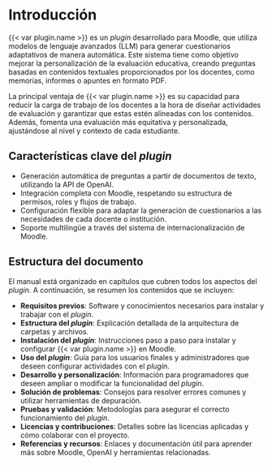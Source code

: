 # Introducción

{{< var plugin.name >}} es un _plugin_ desarrollado para Moodle, que
utiliza modelos de lenguaje avanzados (LLM) para generar
cuestionarios adaptativos de manera automática. Este sistema tiene como
objetivo mejorar la personalización de la evaluación educativa, creando
preguntas basadas en contenidos textuales proporcionados por los
docentes, como memorias, informes o apuntes en formato PDF.

La principal ventaja de {{< var plugin.name >}} es su capacidad para
reducir la carga de trabajo de los docentes a la hora de diseñar
actividades de evaluación y garantizar que estas estén alineadas con los
contenidos. Además, fomenta una evaluación más equitativa y
personalizada, ajustándose al nivel y contexto de cada estudiante.

## Características clave del _plugin_

- Generación automática de preguntas a partir de documentos de texto,
  utilizando la API de OpenAI.
- Integración completa con Moodle, respetando su estructura de permisos,
  roles y flujos de trabajo.
- Configuración flexible para adaptar la generación de cuestionarios a
  las necesidades de cada docente o institución.
- Soporte multilingüe a través del sistema de internacionalización de
  Moodle.

## Estructura del documento

El manual está organizado en capítulos que cubren todos los aspectos del
_plugin_. A continuación, se resumen los contenidos que se incluyen:

- **Requisitos previos**: Software y conocimientos necesarios para
  instalar y trabajar con el _plugin_.
- **Estructura del _plugin_**: Explicación detallada de la arquitectura de
  carpetas y archivos.
- **Instalación del _plugin_**: Instrucciones paso a paso para instalar y
  configurar {{< var plugin.name >}} en Moodle.
- **Uso del _plugin_**: Guía para los usuarios finales y administradores
  que deseen configurar actividades con el _plugin_.
- **Desarrollo y personalización**: Información para programadores que
  deseen ampliar o modificar la funcionalidad del _plugin_.
- **Solución de problemas**: Consejos para resolver errores comunes y
  utilizar herramientas de depuración.
- **Pruebas y validación**: Metodologías para asegurar el correcto
  funcionamiento del _plugin_.
- **Licencias y contribuciones**: Detalles sobre las licencias aplicadas
  y cómo colaborar con el proyecto.
- **Referencias y recursos**: Enlaces y documentación útil para aprender
  más sobre Moodle, OpenAI y herramientas relacionadas.
